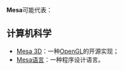 '''Mesa'''可能代表：

== 计算机科学 ==
*[[Mesa_3D|Mesa 3D]]：一种[[OpenGL|OpenGL]]的开源实现；
*[[Mesa语言|Mesa语言]]：一种程序设计语言。

{{disambig|Cat=非中文名稱消歧義}}